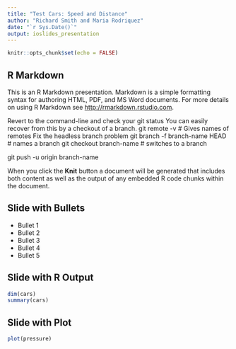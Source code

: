 ```yaml
---
title: "Test Cars: Speed and Distance"
author: "Richard Smith and Maria Rodriquez"
date: "`r Sys.Date()`"
output: ioslides_presentation
---
```


```r
knitr::opts_chunk$set(echo = FALSE)

```

## R Markdown

This is an R Markdown presentation. Markdown is a simple formatting syntax for authoring HTML, PDF, and MS Word documents. For more details on using R Markdown see <http://rmarkdown.rstudio.com>.


Revert to the command-line and check your 
git status
You can easily recover from this by a checkout of a branch.
git remote -v # Gives names of remotes 
Fix the headless branch problem 
git branch -f branch-name HEAD # names a branch
git checkout branch-name # switches to a branch 

git push -u origin branch-name

When you click the **Knit** button a document will be generated that includes both content as well as the output of any embedded R code chunks within the document.

## Slide with Bullets

- Bullet 1
- Bullet 2
- Bullet 3
- Bullet 4
- Bullet 5

## Slide with R Output

```r
dim(cars)
summary(cars)
```

## Slide with Plot

```r
plot(pressure)
```

